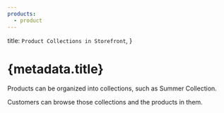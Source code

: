 ```yaml
---
products:
  - product
---
```



  title: `Product Collections in Storefront`,
}

# {metadata.title}

Products can be organized into collections, such as Summer Collection.

Customers can browse those collections and the products in them.

<ChildDocs type="item" onlyTopLevel={true} />